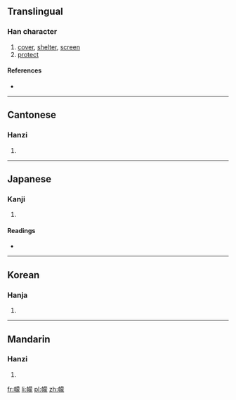 ==Translingual==

===Han character===
{{Han char|rn=50|rad=巾|as=14|sn=17|four=4423<sub>2</sub>|canj=中月廿月人 (LBTBO)|ids=⿰[[巾]][[蒙]]}}

# [[cover]], [[shelter]], [[screen]]
# [[protect]]

====References====
* {{Han ref|kx=0337.200|dkj=09122|dj=0644.250|hdz=10755.130|uh=5E6A|ud=24170|bh=ECDC|bd=60636}}

----

==Cantonese==

===Hanzi===
{{yue-hanzi|jyut=|y=mung4}}

# {{defn|lang=yue|sort=巾14}}

----

==Japanese==

===Kanji===
{{ja-kanji|grade=|rs=巾14}}

# {{defn|lang=ja|sort=巾14}}

====Readings====
* {{ja-readings|on=[[ぼう]] (bō), [[む]] (mu), [[もう]] (mō)|kun=[[ふくさ]] (fukusa)}}

----

==Korean==

===Hanja===
{{ko-hanja|hangeul=몽|rv=mong|mr=mong}}

# {{defn|lang=ko|sort=巾14}}

----

==Mandarin==

===Hanzi===
{{cmn-hanzi|pin=[[méng]] ([[meng2]])|wg=meng<sup>2</sup>}}

# {{defn|lang=cmn|sort=巾14}}

[[fr:幪]]
[[li:幪]]
[[pl:幪]]
[[zh:幪]]